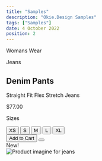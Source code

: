 ---
title: "Samples"
description: "Okie.Design Samples"
tags: ["Samples"]
date: 4 October 2022
position: 2
---

<div className="not-prose card horizontal fit md:h-96">
    <div className="h-30 md:w-3/5 p-4 flex flex-col">
    <div className="flex-1">
        <div>
            <div data-content="Breadcrumbs" className="tooltip bottom">
                <div data-content="Breadcrumbs" className="breadcrumb arrow extra_small text-slate-500">
                    <p>Womans Wear</p>
                    <p>Jeans</p>
                </div>
            </div>
            <div className="mt-4 mb-6">
                <h2 className="font-bold text-slate-800 text-3xl truncate">Denim Pants</h2>
                <p className="text-slate-600">Straight Fit Flex Stretch Jeans</p>
                <div data-content="Badge" className="tooltip bottom">
                    <p className="badge info mt-2">$77.00</p>
                </div>
            </div>
        </div>
    </div>
    <div>
        <div className="pb-6 flex flex-col">
        <p className="text-xs text-slate-500 mb-2 font-semibold">Sizes</p>
        <div data-content="Button Group" className="tooltip top">
            <div className="button_group pill">
                <button className="button secondary icon">
                XS
                </button>
                <button className="button secondary icon">
                S
                </button>
                <button className="button secondary icon">
                M
                </button>
                <button className="button secondary icon">
                L
                </button>
                <button className="button secondary icon">
                XL
                </button>
            </div>
        </div>
        </div>
        <div data-content="Button Group" className="tooltip top w-full">
            <div className="button_group pill w-full">
                <button className="button full">
                    Add to Cart
                </button>
                <button className="button icon">
                    <svg xmlns="http://www.w3.org/2000/svg" fill="none" viewBox="0 0 24 24" stroke="currentColor">
                    <path strokeLinecap="round" strokeLinejoin="round" strokeWidth={2} d="M4.318 6.318a4.5 4.5 0 000 6.364L12 20.364l7.682-7.682a4.5 4.5 0 00-6.364-6.364L12 7.636l-1.318-1.318a4.5 4.5 0 00-6.364 0z" />
                    </svg>
                </button>
            </div>
        </div>
    </div>
    </div>
    <div className="h-60 md:h-full md:w-2/5 relative">
    <div className="badge success top-2 right-2 absolute">New!</div>
    <img alt="Product imagine for jeans" className="w-full h-full object-cover" src="https://images.pexels.com/photos/4960250/pexels-photo-4960250.jpeg?auto=compress&cs=tinysrgb&dpr=2&h=650&w=940" />
    </div>
</div>